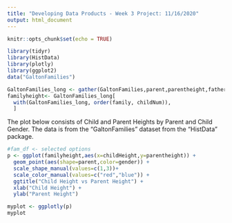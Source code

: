 ```yaml
---
title: "Developing Data Products - Week 3 Project: 11/16/2020"
output: html_document
---
```


```r
knitr::opts_chunk$set(echo = TRUE)
```

```r
library(tidyr)
library(HistData)
library(plotly)
library(ggplot2)
data("GaltonFamilies")
```

```r
GaltonFamilies_long <- gather(GaltonFamilies,parent,parentheight,father:mother,factor_key = TRUE)
familyheight<- GaltonFamilies_long[
  with(GaltonFamilies_long, order(family, childNum)),
  ]

```


The plot below consists of Child and Parent Heights by Parent and Child Gender.  The data is from the "GaltonFamilies" dataset from the "HistData" package.
```r
#fam_df <- selected options 
p <- ggplot(familyheight,aes(x=childHeight,y=parentheight)) +
  geom_point(aes(shape=parent,color=gender)) +
  scale_shape_manual(values=c(1,3))+
  scale_color_manual(values=c("red","blue")) +
  ggtitle("Child Height vs Parent Height") + 
  xlab("Child Height") +
  ylab("Parent Height")

myplot <- ggplotly(p)
myplot

```
